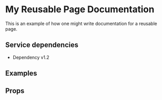 

# My Reusable Page Documentation

This is an example of how one might write documentation for a reusable page.

## Service dependencies

* Dependency v1.2

## Examples

<MyReusablePage />

## Props

<Props />
